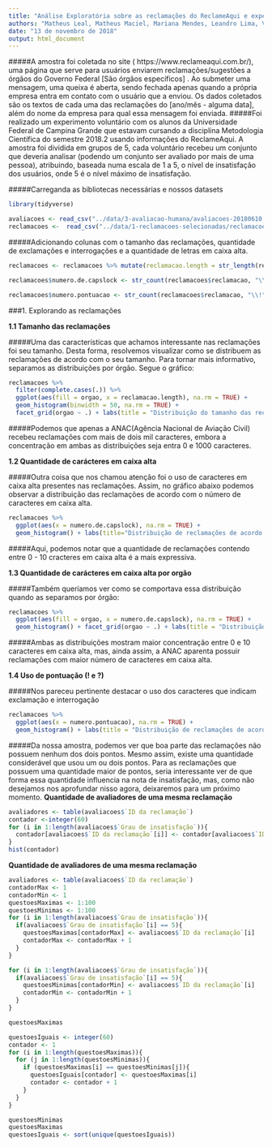 ```yaml
---
title: "Análise Exploratória sobre as reclamações do ReclameAqui e experimento humano do nível de insatisfação"
authors: "Matheus Leal, Matheus Maciel, Mariana Mendes, Leandro Lima, Victor Hugo"
date: "13 de novembro de 2018"
output: html_document
---
```



#####A amostra foi coletada no site ( https://www.reclameaqui.com.br/), uma página que serve para usuários enviarem reclamações/sugestões a órgãos do Governo Federal [São órgãos específicos] . Ao submeter uma mensagem, uma queixa é aberta, sendo fechada apenas quando a própria empresa entra em contato com o usuário que a enviou. Os dados coletados são os textos de cada uma das reclamações do [ano/mês - alguma data], além do nome da empresa para qual essa mensagem foi enviada.
#####Foi realizado um experimento voluntário com os alunos da Universidade Federal de Campina Grande que estavam cursando a disciplina Metodologia Científica do semestre 2018.2 usando informações do ReclameAqui. A amostra foi dividida em grupos de 5, cada voluntário recebeu um conjunto que deveria analisar (podendo um conjunto ser avaliado por mais de uma pessoa), atribuindo, baseada numa escala de 1 a 5, o nível de insatisfação dos usuários, onde 5 é o nível máximo de insatisfação. 

#####Carreganda as bibliotecas necessárias e nossos datasets
```r
library(tidyverse)

avaliacoes <- read_csv("../data/3-avaliacao-humana/avaliacoes-20180610.csv")
reclamacoes <-  read_csv("../data/1-reclamacoes-selecionadas/reclamacoes-avaliadas.csv")
```


#####Adicionando colunas com o tamanho das reclamações, quantidade de exclamações e interrogações e a quantidade de letras em caixa alta.
```r
reclamacoes <- reclamacoes %>% mutate(reclamacao.length = str_length(reclamacao))

reclamacoes$numero.de.capslock <- str_count(reclamacoes$reclamacao, "\\b[A-Z]{2,}\\b")

reclamacoes$numero.pontuacao <- str_count(reclamacoes$reclamacao, "\\!") + str_count(reclamacoes$reclamacao, "\\?")
```


###1. Explorando as reclamações

**1.1 Tamanho das reclamações**

#####Uma das características que achamos interessante nas reclamações foi seu tamanho. Desta forma, resolvemos visualizar como se distribuem as reclamações de acordo com o seu tamanho. Para tornar mais informativo, separamos as distribuições por órgão. Segue o gráfico:

```r
reclamacoes %>% 
  filter(complete.cases(.)) %>% 
  ggplot(aes(fill = orgao, x = reclamacao.length), na.rm = TRUE) + 
  geom_histogram(binwidth = 50, na.rm = TRUE) + 
  facet_grid(orgao ~ .) + labs(title = "Distribuição do tamanho das reclamações separadas por orgão" , x = "Tamanho das Reclamações", y = "Quantidade de Reclamações")
```


#####Podemos que apenas a ANAC(Agência Nacional de Aviação Civil) recebeu reclamações com mais de dois mil caracteres, embora a concentração em ambas as distribuições seja entra 0 e 1000 caracteres.

**1.2 Quantidade de carácteres em caixa alta**

#####Outra coisa que nos chamou atenção foi o uso de caracteres em caixa alta presentes nas reclamações. Assim, no gráfico abaixo podemos observar a distribuição das reclamações de acordo com o número de caracteres em caixa alta.

```r
reclamacoes %>% 
  ggplot(aes(x = numero.de.capslock), na.rm = TRUE) + 
  geom_histogram() + labs(title="Distribuição de reclamações de acordo com o número de caracteres em caixa alta", x = "Número de caracteres em caixa alta", y = "Número de Reclamações")
```


#####Aqui, podemos notar que a quantidade de reclamações contendo entre 0 - 10 cracteres em caixa alta é a mais expressiva.

**1.3 Quantidade de carácteres em caixa alta por orgão**

#####Também queríamos ver como se comportava essa distribuição quando as separamos por órgão:

```r
reclamacoes %>% 
  ggplot(aes(fill = orgao, x = numero.de.capslock), na.rm = TRUE) + 
  geom_histogram() + facet_grid(orgao ~ .) + labs(title = "Distribuição de reclamações de acordo com o número de caracteres \n em caixa alta separadas por órgão" , x = "Tamanho das Reclamações", y = "Quantidade de Reclamações")
```

#####Ambas as distribuições mostram maior concentração entre 0 e 10 caracteres em caixa alta, mas, ainda assim, a ANAC aparenta possuir reclamações com maior número de caracteres em caixa alta.

**1.4 Uso de pontuação (! e ?) **

#####Nos pareceu pertinente destacar o uso dos caracteres que indicam exclamação e interrogação

```r
reclamacoes %>% 
  ggplot(aes(x = numero.pontuacao), na.rm = TRUE) + 
  geom_histogram() + labs(title = "Distribuição de reclamações de acordo com o número de caracteres \n de pontuação (! e ?)" , x = "Quantidade de pontos (exclamação e interrogação)", y = "Quantidade de Reclamações")
```

#####Da nossa amostra, podemos ver que boa parte das reclamações não possuem nenhum dos dois pontos. Mesmo assim, existe uma quantidade considerável que usou um ou dois pontos. Para as reclamações que possuem uma quantidade maior de pontos, seria interessante ver de que forma essa quantidade influencia na nota de insatisfação, mas, como não desejamos nos aprofundar nisso agora, deixaremos para um próximo momento.
**Quantidade de avaliadores de uma mesma reclamação**
```r
avaliadores <- table(avaliacoes$`ID da reclamação`)
contador <-integer(60)
for (i in 1:length(avaliacoes$`Grau de insatisfação`)){
  contador[avaliacoes$`ID da reclamação`[i]] <- contador[avaliacoes$`ID da reclamação`[i]] + 1
}
hist(contador)
```

**Quantidade de avaliadores de uma mesma reclamação**
```r
avaliadores <- table(avaliacoes$`ID da reclamação`)
contadorMax <- 1
contadorMin <- 1
questoesMaximas <- 1:100
questoesMinimas <- 1:100
for (i in 1:length(avaliacoes$`Grau de insatisfação`)){
  if(avaliacoes$`Grau de insatisfação`[i] == 5){
    questoesMaximas[contadorMax] <- avaliacoes$`ID da reclamação`[i]
    contadorMax <- contadorMax + 1
  }
}

for (i in 1:length(avaliacoes$`Grau de insatisfação`)){
  if(avaliacoes$`Grau de insatisfação`[i] == 5){
    questoesMinimas[contadorMin] <- avaliacoes$`ID da reclamação`[i]
    contadorMin <- contadorMin + 1
  }
}

questoesMaximas

questoesIguais <- integer(60)
contador <- 1
for (i in 1:length(questoesMaximas)){
  for (j in 1:length(questoesMinimas)){
    if (questoesMaximas[i] == questoesMinimas[j]){
      questoesIguais[contador] <- questoesMaximas[i]
      contador <- contador + 1
    }
  }
}

questoesMinimas
questoesMaximas
questoesIguais <- sort(unique(questoesIguais))


```
